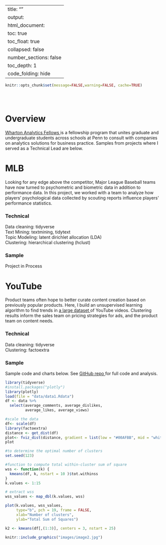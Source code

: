 
---
title: ""
output:
  html_document:
    toc: true
    toc_float: true
    collapsed: false
    number_sections: false
    toc_depth: 1
    code_folding: hide
---

```r
knitr::opts_chunk$set(message=FALSE,warning=FALSE, cache=TRUE)
```


<style type="text/css">
.title {
  display: none;
}

#getting-started img {
  margin-right: 1px;
}

</style>

<div class="row" style="padding-top: 30px;">
<div class="col-sm-6">

# Overview



<a href = "https://wca.wharton.upenn.edu/students/analytics-fellows/" target = "_blank"> Wharton Analytics Fellows </a>is a fellowship program that unites graduate and undergraduate students across schools at Penn to consult with companies on analytics solutions for business practice. Samples from projects where I served as a Technical Lead are below.


# MLB


Looking for any edge above the competitor, Major League Baseball teams have now turned to psychometric and biometric data in addition to performance data. In this project, we worked with a team to analyze how players' psychological data collected by scouting reports influence players' performance statistics. 


### Technical

Data cleaning: tidyverse </br>
Text Mining: textmining, tidytext </br>
Topic Modeling: latent dirichlet allocation (LDA) </br>
Clustering: hierarchical clustering (hclust)

### Sample

Project in Process


# YouTube


Product teams often hope to better curate content creation based on previously popular products. Here, I build an
unsupervised learning algorithm to find trends in <a href = "https://www.kaggle.com/datasnaek/youtube-new/" target = "_blank"> a large dataset </a> of YouTube videos. Clustering results inform the sales team on pricing strategies for ads, and the product team on content needs. 


### Technical

Data cleaning: tidyverse </br>
Clustering: factoextra

### Sample

Sample code and charts below. See <a href = "https://github.com/katjanewilson/YouTube" target = "_blank"> GitHub repo </a> for full code and analysis.

```r
library(tidyverse)
#install.packages("plotly")
library(plotly)
load(file = "data/data1.Rdata")
df <- data %>%
  select(average_comments, average_dislikes,
         average_likes, average_views)

#scale the data
df<- scale(df)
library(factoextra)
distance <- get_dist(df)
plot<- fviz_dist(distance, gradient = list(low = "#00AFBB", mid = "white", high = "#FC4E07"))
plot

#to determine the optimal number of clusters
set.seed(123)

#function to compute total within-cluster sum of square 
wss <- function(k) {
  kmeans(df, k, nstart = 10 )$tot.withinss
}
k.values <- 1:15

# extract wss
wss_values <- map_dbl(k.values, wss)

plot(k.values, wss_values,
     type="b", pch = 19, frame = FALSE, 
     xlab="Number of clusters",
     ylab="Total Sum of Squares")

k2 <- kmeans(df[,(1:3)], centers = 3, nstart = 25)

knitr::include_graphics("images/image2.jpg")
```




